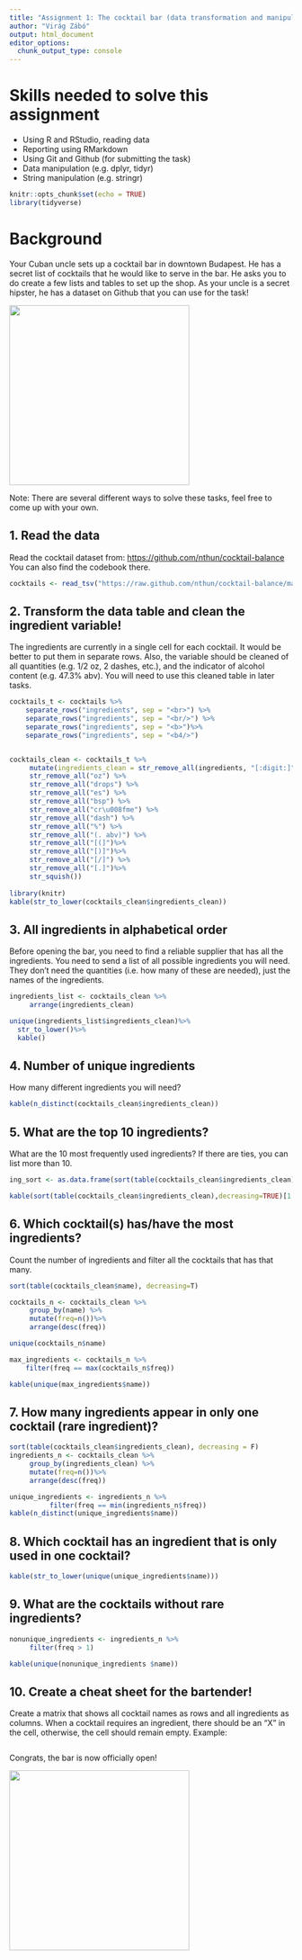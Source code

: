 ```yaml
---
title: "Assignment 1: The cocktail bar (data transformation and manipulation)"
author: "Virág Zábó"
output: html_document
editor_options: 
  chunk_output_type: console
---
```


# Skills needed to solve this assignment

-   Using R and RStudio, reading data
-   Reporting using RMarkdown
-   Using Git and Github (for submitting the task)
-   Data manipulation (e.g. dplyr, tidyr)
-   String manipulation (e.g. stringr)

```r
knitr::opts_chunk$set(echo = TRUE)
library(tidyverse)
```

# Background

Your Cuban uncle sets up a cocktail bar in downtown Budapest. He has a secret list of cocktails that he would like to serve in the bar. He asks you to do create a few lists and tables to set up the shop. As your uncle is a secret hipster, he has a dataset on Github that you can use for the task!

![](https://media1.tenor.com/images/57a519cffd0ad4693be3b9c94b211540/tenor.gif?itemid=5195211){width="320"}

Note: There are several different ways to solve these tasks, feel free to come up with your own.

## 1. Read the data

Read the cocktail dataset from: <https://github.com/nthun/cocktail-balance> You can also find the codebook there.

```r
cocktails <- read_tsv("https://raw.github.com/nthun/cocktail-balance/master/cocktail_data.tsv")
```

## 2. Transform the data table and clean the ingredient variable!

The ingredients are currently in a single cell for each cocktail. It would be better to put them in separate rows. Also, the variable should be cleaned of all quantities (e.g. 1/2 oz, 2 dashes, etc.), and the indicator of alcohol content (e.g. 47.3% abv). You will need to use this cleaned table in later tasks.

```r
cocktails_t <- cocktails %>%
    separate_rows("ingredients", sep = "<br>") %>%
    separate_rows("ingredients", sep = "<br/>") %>%
    separate_rows("ingredients", sep = "<b>")%>%
    separate_rows("ingredients", sep = "<b4/>")


cocktails_clean <- cocktails_t %>%
     mutate(ingredients_clean = str_remove_all(ingredients, "[:digit:]") %>%
     str_remove_all("oz") %>%
     str_remove_all("drops") %>%
     str_remove_all("es") %>%
     str_remove_all("bsp") %>%
     str_remove_all("cr\u008fme") %>%
     str_remove_all("dash") %>%
     str_remove_all("%") %>%
     str_remove_all("(. abv)") %>%
     str_remove_all("[(]")%>%
     str_remove_all("[)]")%>%
     str_remove_all("[/]") %>%
     str_remove_all("[.]")%>%
     str_squish()) 
  
library(knitr)
kable(str_to_lower(cocktails_clean$ingredients_clean))
```

## 3. All ingredients in alphabetical order

Before opening the bar, you need to find a reliable supplier that has all the ingredients. You need to send a list of all possible ingredients you will need. They don't need the quantities (i.e. how many of these are needed), just the names of the ingredients.

```r
ingredients_list <- cocktails_clean %>%
     arrange(ingredients_clean)

unique(ingredients_list$ingredients_clean)%>%
  str_to_lower()%>%
  kable()
```

## 4. Number of unique ingredients

How many different ingredients you will need?

```r
kable(n_distinct(cocktails_clean$ingredients_clean))
```

## 5. What are the top 10 ingredients?

What are the 10 most frequently used ingredients? If there are ties, you can list more than 10.

```r
ing_sort <- as.data.frame(sort(table(cocktails_clean$ingredients_clean),decreasing=TRUE))

kable(sort(table(cocktails_clean$ingredients_clean),decreasing=TRUE)[1:tail(which(ing_sort$Freq == unique(ing_sort$Freq)[10]), 1)], col.names = c("ingredients", "frequency"))
```

## 6. Which cocktail(s) has/have the most ingredients?

Count the number of ingredients and filter all the cocktails that has that many.

```r
sort(table(cocktails_clean$name), decreasing=T)

cocktails_n <- cocktails_clean %>%
     group_by(name) %>%
     mutate(freq=n())%>%
     arrange(desc(freq))

unique(cocktails_n$name)

max_ingredients <- cocktails_n %>%
    filter(freq == max(cocktails_n$freq))

kable(unique(max_ingredients$name))
```

## 7. How many ingredients appear in only one cocktail (rare ingredient)?

```r
sort(table(cocktails_clean$ingredients_clean), decreasing = F)
ingredients_n <- cocktails_clean %>%
     group_by(ingredients_clean) %>%
     mutate(freq=n())%>%
     arrange(desc(freq))

unique_ingredients <- ingredients_n %>%
          filter(freq == min(ingredients_n$freq))
kable(n_distinct(unique_ingredients$name))
```

## 8. Which cocktail has an ingredient that is only used in one cocktail?

```r
kable(str_to_lower(unique(unique_ingredients$name)))
```

## 9. What are the cocktails without rare ingredients?

```r
nonunique_ingredients <- ingredients_n %>%
     filter(freq > 1)

kable(unique(nonunique_ingredients $name))
```

## 10. Create a cheat sheet for the bartender!

Create a matrix that shows all cocktail names as rows and all ingredients as columns. When a cocktail requires an ingredient, there should be an "X" in the cell, otherwise, the cell should remain empty. Example:

```r

```


Congrats, the bar is now officially open!

![](https://i.pinimg.com/originals/4e/c1/0c/4ec10c9d32b2c7c28b4b638c7f809ec5.gif){width="320"}
